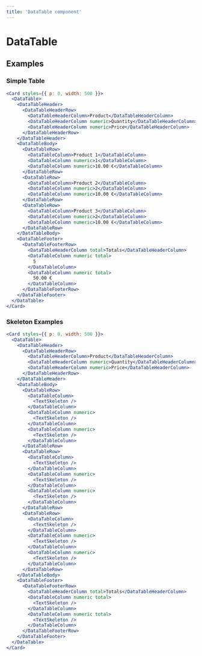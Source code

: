 ```yaml
---
title: 'DataTable component'
---
```


# DataTable

## Examples

### Simple Table

```jsx live=true
<Card styles={{ p: 0, width: 500 }}>
  <DataTable>
    <DataTableHeader>
      <DataTableHeaderRow>
        <DataTableHeaderColumn>Product</DataTableHeaderColumn>
        <DataTableHeaderColumn numeric>Quantity</DataTableHeaderColumn>
        <DataTableHeaderColumn numeric>Price</DataTableHeaderColumn>
      </DataTableHeaderRow>
    </DataTableHeader>
    <DataTableBody>
      <DataTableRow>
        <DataTableColumn>Product 1</DataTableColumn>
        <DataTableColumn numeric>1</DataTableColumn>
        <DataTableColumn numeric>10.00 €</DataTableColumn>
      </DataTableRow>
      <DataTableRow>
        <DataTableColumn>Product 2</DataTableColumn>
        <DataTableColumn numeric>2</DataTableColumn>
        <DataTableColumn numeric>10.00 €</DataTableColumn>
      </DataTableRow>
      <DataTableRow>
        <DataTableColumn>Product 3</DataTableColumn>
        <DataTableColumn numeric>2</DataTableColumn>
        <DataTableColumn numeric>10.00 €</DataTableColumn>
      </DataTableRow>
    </DataTableBody>
    <DataTableFooter>
      <DataTableFooterRow>
        <DataTableHeaderColumn total>Totals</DataTableHeaderColumn>
        <DataTableColumn numeric total>
          5
        </DataTableColumn>
        <DataTableColumn numeric total>
          50.00 €
        </DataTableColumn>
      </DataTableFooterRow>
    </DataTableFooter>
  </DataTable>
</Card>
```

### Skeleton Examples

```jsx live=true
<Card styles={{ p: 0, width: 500 }}>
  <DataTable>
    <DataTableHeader>
      <DataTableHeaderRow>
        <DataTableHeaderColumn>Product</DataTableHeaderColumn>
        <DataTableHeaderColumn numeric>Quantity</DataTableHeaderColumn>
        <DataTableHeaderColumn numeric>Price</DataTableHeaderColumn>
      </DataTableHeaderRow>
    </DataTableHeader>
    <DataTableBody>
      <DataTableRow>
        <DataTableColumn>
          <TextSkeleton />
        </DataTableColumn>
        <DataTableColumn numeric>
          <TextSkeleton />
        </DataTableColumn>
        <DataTableColumn numeric>
          <TextSkeleton />
        </DataTableColumn>
      </DataTableRow>
      <DataTableRow>
        <DataTableColumn>
          <TextSkeleton />
        </DataTableColumn>
        <DataTableColumn numeric>
          <TextSkeleton />
        </DataTableColumn>
        <DataTableColumn numeric>
          <TextSkeleton />
        </DataTableColumn>
      </DataTableRow>
      <DataTableRow>
        <DataTableColumn>
          <TextSkeleton />
        </DataTableColumn>
        <DataTableColumn numeric>
          <TextSkeleton />
        </DataTableColumn>
        <DataTableColumn numeric>
          <TextSkeleton />
        </DataTableColumn>
      </DataTableRow>
    </DataTableBody>
    <DataTableFooter>
      <DataTableFooterRow>
        <DataTableHeaderColumn total>Totals</DataTableHeaderColumn>
        <DataTableColumn numeric total>
          <TextSkeleton />
        </DataTableColumn>
        <DataTableColumn numeric total>
          <TextSkeleton />
        </DataTableColumn>
      </DataTableFooterRow>
    </DataTableFooter>
  </DataTable>
</Card>
```
